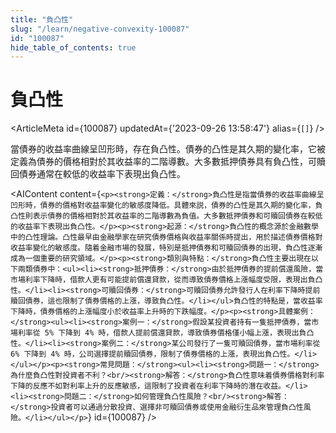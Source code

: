 ```yaml
---
title: "負凸性"
slug: "/learn/negative-convexity-100087"
id: "100087"
hide_table_of_contents: true
---
```



# 負凸性

<ArticleMeta id={100087} updatedAt={'2023-09-26 13:58:47'} alias={`[]`} />
<div className='border-solid border-b border-t-0 my-4 border-[var(--ifm-color-gray-300)]' />

當債券的收益率曲線呈凹形時，存在負凸性。債券的凸性是其久期的變化率，它被定義為債券的價格相對於其收益率的二階導數。大多數抵押債券具有負凸性，可贖回債券通常在較低的收益率下表現出負凸性。

<AIContent content={`<p><strong>定義：</strong>負凸性是指當債券的收益率曲線呈凹形時，債券的價格對收益率變化的敏感度降低。具體來説，債券的凸性是其久期的變化率，負凸性則表示債券的價格相對於其收益率的二階導數為負值。大多數抵押債券和可贖回債券在較低的收益率下表現出負凸性。</p><p><strong>起源：</strong>負凸性的概念源於金融數學中的凸性理論。凸性最早由金融學家在研究債券價格與收益率關係時提出，用於描述債券價格對收益率變化的敏感度。隨着金融市場的發展，特別是抵押債券和可贖回債券的出現，負凸性逐漸成為一個重要的研究領域。</p><p><strong>類別與特點：</strong>負凸性主要出現在以下兩類債券中：<ul><li><strong>抵押債券：</strong>由於抵押債券的提前償還風險，當市場利率下降時，借款人更有可能提前償還貸款，從而導致債券價格上漲幅度受限，表現出負凸性。</li><li><strong>可贖回債券：</strong>可贖回債券允許發行人在利率下降時提前贖回債券，這也限制了債券價格的上漲，導致負凸性。</li></ul>負凸性的特點是，當收益率下降時，債券價格的上漲幅度小於收益率上升時的下跌幅度。</p><p><strong>具體案例：</strong><ul><li><strong>案例一：</strong>假設某投資者持有一隻抵押債券，當市場利率從 5% 下降到 4% 時，借款人提前償還貸款，導致債券價格僅小幅上漲，表現出負凸性。</li><li><strong>案例二：</strong>某公司發行了一隻可贖回債券，當市場利率從 6% 下降到 4% 時，公司選擇提前贖回債券，限制了債券價格的上漲，表現出負凸性。</li></ul></p><p><strong>常見問題：</strong><ul><li><strong>問題一：</strong>為什麼負凸性對投資者不利？<br/><strong>解答：</strong>負凸性意味着債券價格對利率下降的反應不如對利率上升的反應敏感，這限制了投資者在利率下降時的潛在收益。</li><li><strong>問題二：</strong>如何管理負凸性風險？<br/><strong>解答：</strong>投資者可以通過分散投資、選擇非可贖回債券或使用金融衍生品來管理負凸性風險。</li></ul></p>`} id={100087} />
